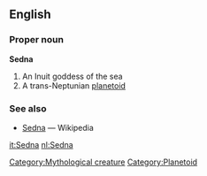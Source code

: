 ==English==
===Proper noun===
'''Sedna'''
# An Inuit goddess of the sea
# A trans-Neptunian [[planetoid]]

===See also===
* [[w:Sedna|Sedna]] — Wikipedia

[[Category:Mythological creature]] [[Category:Planetoid]]

[[it:Sedna]]
[[nl:Sedna]]